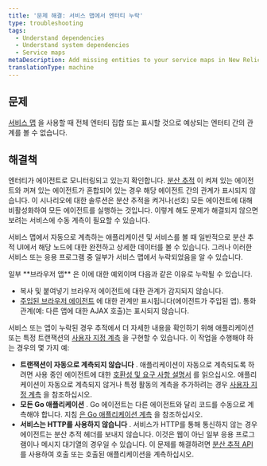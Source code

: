 ```yaml
---
title: '문제 해결: 서비스 맵에서 엔터티 누락'
type: troubleshooting
tags:
  - Understand dependencies
  - Understand system dependencies
  - Service maps
metaDescription: Add missing entities to your service maps in New Relic One.
translationType: machine
---
```


## 문제

[서비스 맵](/docs/understand-dependencies/understand-system-dependencies/service-maps/service-maps-new-relic-one) 을 사용할 때 전체 엔터티 집합 또는 표시할 것으로 예상되는 엔터티 간의 관계를 볼 수 없습니다.

## 해결책

엔터티가 에이전트로 모니터링되고 있는지 확인합니다. [분산 추적](/docs/apm/distributed-tracing/getting-started/introduction-distributed-tracing) 이 켜져 있는 에이전트와 꺼져 있는 에이전트가 혼합되어 있는 경우 해당 에이전트 간의 관계가 표시되지 않습니다. 이 시나리오에 대한 솔루션은 분산 추적을 켜거나(선호) 모든 에이전트에 대해 비활성화하여 모든 에이전트를 실행하는 것입니다. 이렇게 해도 문제가 해결되지 않으면 보려는 서비스에 수동 계측이 필요할 수 있습니다.

서비스 맵에서 자동으로 계측하는 애플리케이션 및 서비스를 볼 때 일반적으로 분산 추적 UI에서 해당 노드에 대한 완전하고 상세한 데이터를 볼 수 있습니다. 그러나 이러한 서비스 또는 응용 프로그램 중 일부가 서비스 맵에서 누락되었음을 알 수 있습니다.

<Callout variant="tip">
  일부 **브라우저 앱** 은 이에 대한 예외이며 다음과 같은 이유로 누락될 수 있습니다.

  * 복사 및 붙여넣기 브라우저 에이전트에 대한 관계가 감지되지 않습니다.
  * [주입된 브라우저 에이전트](/docs/browser/new-relic-browser/installation/install-new-relic-browser-agent#options) 에 대한 관계만 표시됩니다(에이전트가 주입된 앱). 통화 관계(예: 다른 앱에 대한 AJAX 호출)는 표시되지 않습니다.
</Callout>

서비스 또는 앱이 누락된 경우 추적에서 더 자세한 내용을 확인하기 위해 애플리케이션 또는 특정 트랜잭션의 [사용자 지정 계측](/docs/apm/distributed-tracing/enable-configure/enable-distributed-tracing#agent-apis) 을 구현할 수 있습니다. 이 작업을 수행해야 하는 경우의 몇 가지 예:

* **트랜잭션이 자동으로 계측되지 않습니다** . 애플리케이션이 자동으로 계측되도록 하려면 사용 중인 에이전트에 대한 [호환성 및 요구 사항 설명서](/docs/apm/new-relic-apm/getting-started/introduction-apm) 를 읽으십시오. 애플리케이션이 자동으로 계측되지 않거나 특정 활동의 계측을 추가하려는 경우 [사용자 지정 계측](/docs/agents/manage-apm-agents/agent-data/custom-instrumentation#implementing) 을 참조하십시오.
* **모든 Go 애플리케이션** . Go 에이전트는 다른 에이전트와 달리 코드를 수동으로 계측해야 합니다. 지침 [은 Go 애플리케이션 계측](/docs/agents/go-agent/instrumentation/instrument-go-transactions) 을 참조하십시오.
* **서비스는 HTTP를 사용하지 않습니다** . 서비스가 HTTP를 통해 통신하지 않는 경우 에이전트는 분산 추적 헤더를 보내지 않습니다. 이것은 웹이 아닌 일부 응용 프로그램이나 메시지 대기열의 경우일 수 있습니다. 이 문제를 해결하려면 [분산 추적 API](/docs/apm/distributed-tracing/enable-configure/enable-distributed-tracing#agent-apis) 를 사용하여 호출 또는 호출된 애플리케이션을 계측하십시오.